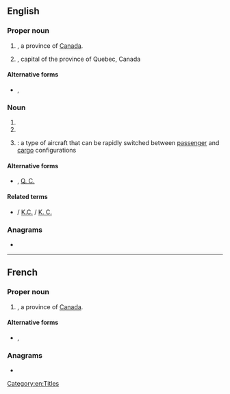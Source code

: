 {{also|Qc|qc|Qc.|Q.C.|Q. C.}}
==English==

===Proper noun===
{{en-proper noun}}

# {{abbreviation of|en|[[Quebec]]|nodot=1}}, a province of [[Canada]].
# {{abbreviation of|en|[[Quebec City]]|nodot=1}}, capital of the province of Quebec, Canada

====Alternative forms====
* {{sense|Canadian province}} {{l|en|Qc}}, {{l|en|Qc.}}

===Noun===
{{en-noun|~}}

# {{initialism of|en|[[Queen's Counsel]]}}
# {{initialism of|en|[[quality]] [[control]]}}
# {{lb|en|aviation}} {{initialism of|en|[[quick]] [[change]]}}: a type of aircraft that can be rapidly switched between [[passenger]] and [[cargo]] configurations

====Alternative forms====
* {{l|en|Q.C.}}, [[Q. C.]]

====Related terms====
* {{sense|Queen's Counsel}} {{l|en|KC}} / [[K.C.]] / [[K. C.]]

===Anagrams===
* {{anagrams|en|a=cq|CQ}}

[[Category:en:Titles]]

----

==French==

===Proper noun===
{{head|fr|proper noun}}

# {{abbreviation of|en|[[Québec]]|dot}}, a province of [[Canada]].

====Alternative forms====
* {{l|fr|Qc}}, {{l|fr|Qc.}}

===Anagrams===
* {{l|fr|CQ}}